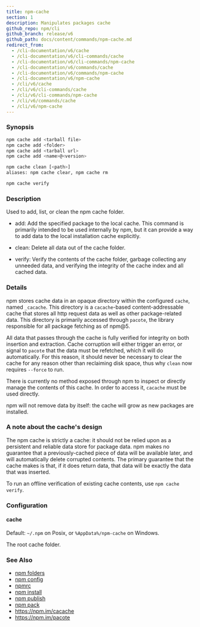 ```yaml
---
title: npm-cache
section: 1
description: Manipulates packages cache
github_repo: npm/cli
github_branch: release/v6
github_path: docs/content/commands/npm-cache.md
redirect_from:
  - /cli-documentation/v6/cache
  - /cli-documentation/v6/cli-commands/cache
  - /cli-documentation/v6/cli-commands/npm-cache
  - /cli-documentation/v6/commands/cache
  - /cli-documentation/v6/commands/npm-cache
  - /cli-documentation/v6/npm-cache
  - /cli/v6/cache
  - /cli/v6/cli-commands/cache
  - /cli/v6/cli-commands/npm-cache
  - /cli/v6/commands/cache
  - /cli/v6/npm-cache
---
```


### Synopsis

```bash
npm cache add <tarball file>
npm cache add <folder>
npm cache add <tarball url>
npm cache add <name>@<version>

npm cache clean [<path>]
aliases: npm cache clear, npm cache rm

npm cache verify
```

### Description

Used to add, list, or clean the npm cache folder.

- add: Add the specified package to the local cache. This command is primarily intended to be used internally by npm, but it can provide a way to add data to the local installation cache explicitly.

- clean: Delete all data out of the cache folder.

- verify: Verify the contents of the cache folder, garbage collecting any unneeded data, and verifying the integrity of the cache index and all cached data.

### Details

npm stores cache data in an opaque directory within the configured `cache`, named `_cacache`. This directory is a `cacache`-based content-addressable cache that stores all http request data as well as other package-related data. This directory is primarily accessed through `pacote`, the library responsible for all package fetching as of npm@5.

All data that passes through the cache is fully verified for integrity on both insertion and extraction. Cache corruption will either trigger an error, or signal to `pacote` that the data must be refetched, which it will do automatically. For this reason, it should never be necessary to clear the cache for any reason other than reclaiming disk space, thus why `clean` now requires `--force` to run.

There is currently no method exposed through npm to inspect or directly manage the contents of this cache. In order to access it, `cacache` must be used directly.

npm will not remove data by itself: the cache will grow as new packages are installed.

### A note about the cache's design

The npm cache is strictly a cache: it should not be relied upon as a persistent and reliable data store for package data. npm makes no guarantee that a previously-cached piece of data will be available later, and will automatically delete corrupted contents. The primary guarantee that the cache makes is that, if it does return data, that data will be exactly the data that was inserted.

To run an offline verification of existing cache contents, use `npm cache verify`.

### Configuration

#### cache

Default: `~/.npm` on Posix, or `%AppData%/npm-cache` on Windows.

The root cache folder.

### See Also

- [npm folders](/cli/v6/configuring-npm/folders)
- [npm config](/cli/v6/commands/npm-config)
- [npmrc](/cli/v6/configuring-npm/npmrc)
- [npm install](/cli/v6/commands/npm-install)
- [npm publish](/cli/v6/commands/npm-publish)
- [npm pack](/cli/v6/commands/npm-pack)
- https://npm.im/cacache
- https://npm.im/pacote
